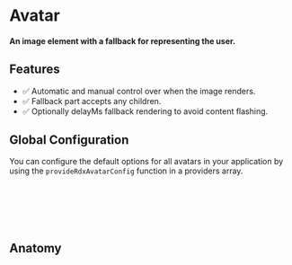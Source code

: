 
<Meta title="Primitives/Avatar" />

# Avatar

#### An image element with a fallback for representing the user.

<Canvas sourceState="hidden" of={AvatarDirectiveStories.Default} />

## Features

* ✅ Automatic and manual control over when the image renders.
* ✅ Fallback part accepts any children.
* ✅ Optionally delayMs fallback rendering to avoid content flashing.

## Global Configuration

You can configure the default options for all avatars in your application by using the `provideRdxAvatarConfig` function in a providers array.

```ts
import { provideRdxAvatarConfig } from '@radix-ng/primitives/avatar';

bootstrapApplication(AppComponent, {
  providers: [provideRdxAvatarConfig({ delayMs: 1000 })]
});
```

## Anatomy

```html
<span AvatarRoot>
  <img AvatarImage src="..." alt="..." />
  <span AvatarFallback>Angular</span>
</span>
```
